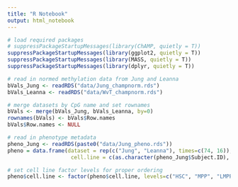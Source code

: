 ```yaml
---
title: "R Notebook"
output: html_notebook
---
```


```r
# load required packages
# suppressPackageStartupMessages(library(ChAMP, quietly = T))
suppressPackageStartupMessages(library(ggplot2, quietly = T))
suppressPackageStartupMessages(library(MASS, quietly = T))
suppressPackageStartupMessages(library(dplyr, quietly = T))

# read in normed methylation data from Jung and Leanna
bVals_Jung <- readRDS("data/Jung_champnorm.rds")
bVals_Leanna <- readRDS("data/WvT_champnorm.rds")

# merge datasets by CpG name and set rownames
bVals <- merge(bVals_Jung, bVals_Leanna, by=0)
rownames(bVals) <- bVals$Row.names
bVals$Row.names <- NULL

# read in phenotype metadata
pheno_Jung <- readRDS(paste0("data/Jung_pheno.rds"))
pheno = data.frame(dataset = rep(c("Jung", "Leanna"), times=c(74, 16)),
                    cell.line = c(as.character(pheno_Jung$Subject.ID), sapply(strsplit(names(bVals)[75:90], "[.-]"), "[", 1)))

# set cell line factor levels for proper ordering
pheno$cell.line <- factor(pheno$cell.line, levels=c("HSC", "MPP", "LMPP", "CMP", "GMP", "MEP", "CD34-", "CD34+38+", "CD34+38-", "KG1", "KG1T", "Thp1S", "Thp1T"))


```


```r

```



```r


```

